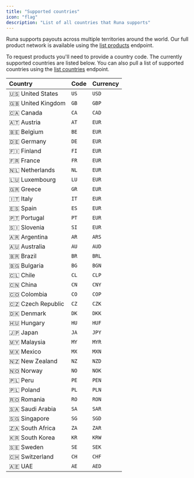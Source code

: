 ```yaml
---
title: "Supported countries"
icon: "flag"
description: "List of all countries that Runa supports"
---
```


Runa supports payouts across multiple territories around the world. Our full product network is available using the [list products](/reference/2024-02-05/endpoint/products/list) endpoint.

To request products you'll need to provide a country code. The currently supported countries are listed below. You can also pull a list of supported countries using the [list countries](/reference/2024-02-05/endpoint/products/countries) endpoint.

| Country           | Code   | Currency   |
| :---------------- | :----- | :--------- |
| 🇺🇸 United States  | `US`   | `USD`      |
| 🇬🇧 United Kingdom | `GB`   | `GBP`      |
| 🇨🇦 Canada         | `CA`   | `CAD`      |
| 🇦🇹 Austria        | `AT`   | `EUR`      |
| 🇧🇪 Belgium        | `BE`   | `EUR`      |
| 🇩🇪 Germany        | `DE`   | `EUR`      |
| 🇫🇮 Finland        | `FI`   | `EUR`      |
| 🇫🇷 France         | `FR`   | `EUR`      |
| 🇳🇱 Netherlands    | `NL`   | `EUR`      |
| 🇱🇺 Luxembourg     | `LU`   | `EUR`      |
| 🇬🇷 Greece         | `GR`   | `EUR`      |
| 🇮🇹 Italy          | `IT`   | `EUR`      |
| 🇪🇸 Spain          | `ES`   | `EUR`      |
| 🇵🇹 Portugal       | `PT`   | `EUR`      |
| 🇸🇮 Slovenia       | `SI`   | `EUR`      |
| 🇦🇷 Argentina      | `AR`   | `ARS`      |
| 🇦🇺 Australia      | `AU`   | `AUD`      |
| 🇧🇷 Brazil         | `BR`   | `BRL`      |
| 🇧🇬 Bulgaria       | `BG`   | `BGN`      |
| 🇨🇱 Chile          | `CL`   | `CLP`      |
| 🇨🇳 China          | `CN`   | `CNY`      |
| 🇨🇴 Colombia       | `CO`   | `COP`      |
| 🇨🇿 Czech Republic | `CZ`   | `CZK`      |
| 🇩🇰 Denmark        | `DK`   | `DKK`      |
| 🇭🇺 Hungary        | `HU`   | `HUF`      |
| 🇯🇵 Japan          | `JA`   | `JPY`      |
| 🇲🇾 Malaysia       | `MY`   | `MYR`      |
| 🇲🇽 Mexico         | `MX`   | `MXN`      |
| 🇳🇿 New Zealand    | `NZ`   | `NZD`      |
| 🇳🇴 Norway         | `NO`   | `NOK`      |
| 🇵🇱 Peru           | `PE`   | `PEN`      |
| 🇵🇱 Poland         | `PL`   | `PLN`      |
| 🇷🇴 Romania        | `RO`   | `RON`      |
| 🇸🇦 Saudi Arabia   | `SA`   | `SAR`      |
| 🇸🇬 Singapore      | `SG`   | `SGD`      |
| 🇿🇦 South Africa   | `ZA`   | `ZAR`      |
| 🇰🇷 South Korea    | `KR`   | `KRW`      |
| 🇸🇪 Sweden         | `SE`   | `SEK`      |
| 🇨🇭 Switzerland    | `CH`   | `CHF`      |
| 🇦🇪 UAE            | `AE`   | `AED`      |

